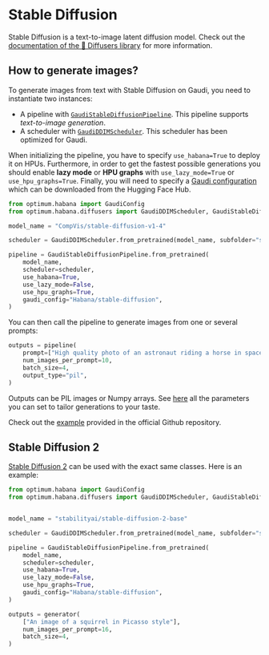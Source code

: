 <!---
Copyright 2022 The HuggingFace Team. All rights reserved.

Licensed under the Apache License, Version 2.0 (the "License");
you may not use this file except in compliance with the License.
You may obtain a copy of the License at

    http://www.apache.org/licenses/LICENSE-2.0

Unless required by applicable law or agreed to in writing, software
distributed under the License is distributed on an "AS IS" BASIS,
WITHOUT WARRANTIES OR CONDITIONS OF ANY KIND, either express or implied.
See the License for the specific language governing permissions and
limitations under the License.
-->

# Stable Diffusion

Stable Diffusion is a text-to-image latent diffusion model.
Check out the [documentation of the 🤗 Diffusers library](https://huggingface.co/docs/diffusers/api/pipelines/stable_diffusion#diffusers.StableDiffusionPipeline) for more information.


## How to generate images?

To generate images from text with Stable Diffusion on Gaudi, you need to instantiate two instances:
- A pipeline with [`GaudiStableDiffusionPipeline`](to-update). This pipeline supports *text-to-image generation*.
- A scheduler with [`GaudiDDIMScheduler`](to-update). This scheduler has been optimized for Gaudi.

When initializing the pipeline, you have to specify `use_habana=True` to deploy it on HPUs.
Furthermore, in order to get the fastest possible generations you should enable **lazy mode** or **HPU graphs** with `use_lazy_mode=True` or `use_hpu_graphs=True`.
Finally, you will need to specify a [Gaudi configuration](https://huggingface.co/docs/optimum/habana/package_reference/gaudi_config) which can be downloaded from the Hugging Face Hub.

```python
from optimum.habana import GaudiConfig
from optimum.habana.diffusers import GaudiDDIMScheduler, GaudiStableDiffusionPipeline

model_name = "CompVis/stable-diffusion-v1-4"

scheduler = GaudiDDIMScheduler.from_pretrained(model_name, subfolder="scheduler")

pipeline = GaudiStableDiffusionPipeline.from_pretrained(
    model_name,
    scheduler=scheduler,
    use_habana=True,
    use_lazy_mode=False,
    use_hpu_graphs=True,
    gaudi_config="Habana/stable-diffusion",
)
```

You can then call the pipeline to generate images from one or several prompts:
```python
outputs = pipeline(
    prompt=["High quality photo of an astronaut riding a horse in space", "Face of a yellow cat, high resolution, sitting on a park bench"],
    num_images_per_prompt=10,
    batch_size=4,
    output_type="pil",
)
```

Outputs can be PIL images or Numpy arrays. See [here](to-update) all the parameters you can set to tailor generations to your taste.

<Tip>

Check out the [example](https://github.com/huggingface/optimum-habana/tree/main/examples/stable-diffusion) provided in the official Github repository.

</Tip>


## Stable Diffusion 2

[Stable Diffusion 2](https://huggingface.co/docs/diffusers/api/pipelines/stable_diffusion_2) can be used with the exact same classes.
Here is an example:

```python
from optimum.habana import GaudiConfig
from optimum.habana.diffusers import GaudiDDIMScheduler, GaudiStableDiffusionPipeline


model_name = "stabilityai/stable-diffusion-2-base"

scheduler = GaudiDDIMScheduler.from_pretrained(model_name, subfolder="scheduler")

pipeline = GaudiStableDiffusionPipeline.from_pretrained(
    model_name,
    scheduler=scheduler,
    use_habana=True,
    use_lazy_mode=False,
    use_hpu_graphs=True,
    gaudi_config="Habana/stable-diffusion",
)

outputs = generator(
    ["An image of a squirrel in Picasso style"],
    num_images_per_prompt=16,
    batch_size=4,
)
```
